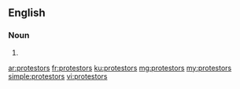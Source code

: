 ==English==

===Noun===
{{head|en|noun plural form}}

# {{plural of|protestor|lang=en}}

[[ar:protestors]]
[[fr:protestors]]
[[ku:protestors]]
[[mg:protestors]]
[[my:protestors]]
[[simple:protestors]]
[[vi:protestors]]